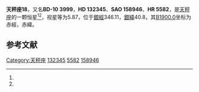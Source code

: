 {{Starbox begin
| name = 天秤座18
}}
{{Starbox observe
| epoch = [[J2000.0|J2000.0]]
| constell = [[天秤座|天秤座]]<ref name=SIMBAD>{{cite web
 | url=http://simbad.u-strasbg.fr/simbad/sim-id?Ident=HR+5582
 | title=Pulsating variable Star
 | publisher=Centre de Données astronomiques de Strasbourg
 | work=SIMBAD
 | accessdate=2012-07-13
 | archive-date=2016-03-18
 | archive-url=https://web.archive.org/web/20160318003554/http://simbad.u-strasbg.fr/simbad/sim-id?Ident=HR+5582
 | dead-url=no
 }}</ref><ref name=DATA>{{cite web
 | url=http://vizier.u-strasbg.fr/viz-bin/VizieR-5?-out.add=.&-source=5050&-corr=PK=HR&-out.max=9999&HR=5582
 | title =VizieR Detailed Page
 | accessdate=2012-07-13}}</ref>
| 星官 = 
| ra = {{RA|14|58|53.6}}<ref name=SIMBAD /><ref name=DATA />
| dec = {{DEC|-11|8|39}}<ref name=SIMBAD /><ref name=DATA />
| appmag_v = 5.87<ref name=SIMBAD /><ref name=DATA />
}}
{{Starbox character
| class = K3-IIICN1<ref name=SIMBAD /><ref name=DATA />
| b-v = 1.26<ref name=SIMBAD /><ref name=DATA />
| u-b = 1.44<ref name=SIMBAD /><ref name=DATA />
| r-i = 0.6<ref name=SIMBAD /><ref name=DATA />
| variable = 
}}
{{Starbox astrometry
| radial_v = 1.44
| prop_mo_ra = -12
| parallax = 
| p_error = 
}}
{{Starbox catalog
| names =BD-10 3999，[[SAO星表|SAO]] 158946，[[HD星表|HD]] 132345，[[HR星表|HR]] 5582}}
{{Starbox reference |Simbad=HR+5582}}
{{Starbox end}}

'''天秤座18'''，又名'''BD-10 3999'''，'''HD 132345'''、'''SAO 158946'''、'''HR 5582'''，是[[天秤座|天秤座]]的一颗恒星<ref name=SIMBAD /><ref name=DATA />，视星等为5.87，位于[[銀道座標系|銀經]]346.11，[[銀道座標系|銀緯]]40.8，其[[B1900.0|B1900.0]]坐标为赤經{{RA|14|53|28.9}}，赤緯{{DEC|-10|40.8|31}}。

== 参考文献 ==
{{reflist}}

{{star-stub}}

{{天秤座恒星}}
[[Category:天秤座|Category:天秤座]]
[[Category:HD和HDE天體|132345]]
[[Category:HR天體|5582]]
[[Category:SAO天體|158946]]